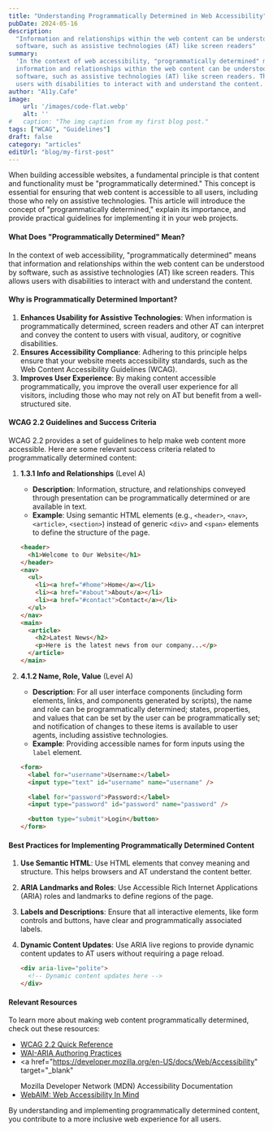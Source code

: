 ```yaml
---
title: "Understanding Programmatically Determined in Web Accessibility"
pubDate: 2024-05-16
description:
  "Information and relationships within the web content can be understood by
  software, such as assistive technologies (AT) like screen readers"
summary:
  'In the context of web accessibility, "programmatically determined" means that
  information and relationships within the web content can be understood by
  software, such as assistive technologies (AT) like screen readers. This allows
  users with disabilities to interact with and understand the content.'
author: "A11y.Cafe"
image:
    url: '/images/code-flat.webp'
    alt: ''
#   caption: "The img caption from my first blog post."
tags: ["WCAG", "Guidelines"]
draft: false
category: "articles"
editUrl: "blog/my-first-post"
---
```


When building accessible websites, a fundamental principle is that content and
functionality must be "programmatically determined." This concept is essential
for ensuring that web content is accessible to all users, including those who
rely on assistive technologies. This article will introduce the concept of
"programmatically determined," explain its importance, and provide practical
guidelines for implementing it in your web projects.

#### What Does "Programmatically Determined" Mean?

In the context of web accessibility, "programmatically determined" means that
information and relationships within the web content can be understood by
software, such as assistive technologies (AT) like screen readers. This allows
users with disabilities to interact with and understand the content.

#### Why is Programmatically Determined Important?

1. **Enhances Usability for Assistive Technologies**: When information is
   programmatically determined, screen readers and other AT can interpret and
   convey the content to users with visual, auditory, or cognitive disabilities.
2. **Ensures Accessibility Compliance**: Adhering to this principle helps ensure
   that your website meets accessibility standards, such as the Web Content
   Accessibility Guidelines (WCAG).
3. **Improves User Experience**: By making content accessible programmatically,
   you improve the overall user experience for all visitors, including those who
   may not rely on AT but benefit from a well-structured site.

#### WCAG 2.2 Guidelines and Success Criteria

WCAG 2.2 provides a set of guidelines to help make web content more accessible.
Here are some relevant success criteria related to programmatically determined
content:

1. **1.3.1 Info and Relationships** (Level A)

   - **Description**: Information, structure, and relationships conveyed through
     presentation can be programmatically determined or are available in text.
   - **Example**: Using semantic HTML elements (e.g., `<header>`, `<nav>`,
     `<article>`, `<section>`) instead of generic `<div>` and `<span>` elements
     to define the structure of the page.

   ```html
   <header>
     <h1>Welcome to Our Website</h1>
   </header>
   <nav>
     <ul>
       <li><a href="#home">Home</a></li>
       <li><a href="#about">About</a></li>
       <li><a href="#contact">Contact</a></li>
     </ul>
   </nav>
   <main>
     <article>
       <h2>Latest News</h2>
       <p>Here is the latest news from our company...</p>
     </article>
   </main>
   ```

2. **4.1.2 Name, Role, Value** (Level A)

   - **Description**: For all user interface components (including form
     elements, links, and components generated by scripts), the name and role
     can be programmatically determined; states, properties, and values that can
     be set by the user can be programmatically set; and notification of changes
     to these items is available to user agents, including assistive
     technologies.
   - **Example**: Providing accessible names for form inputs using the `label`
     element.

   ```html
   <form>
     <label for="username">Username:</label>
     <input type="text" id="username" name="username" />

     <label for="password">Password:</label>
     <input type="password" id="password" name="password" />

     <button type="submit">Login</button>
   </form>
   ```

#### Best Practices for Implementing Programmatically Determined Content

1. **Use Semantic HTML**: Use HTML elements that convey meaning and structure.
   This helps browsers and AT understand the content better.
2. **ARIA Landmarks and Roles**: Use Accessible Rich Internet Applications
   (ARIA) roles and landmarks to define regions of the page.
3. **Labels and Descriptions**: Ensure that all interactive elements, like form
   controls and buttons, have clear and programmatically associated labels.
4. **Dynamic Content Updates**: Use ARIA live regions to provide dynamic content
   updates to AT users without requiring a page reload.

   ```html
   <div aria-live="polite">
     <!-- Dynamic content updates here -->
   </div>
   ```

#### Relevant Resources

To learn more about making web content programmatically determined, check out
these resources:

- <a href="https://www.w3.org/WAI/WCAG22/quickref/" target="_blank">
    WCAG 2.2 Quick Reference
  </a>
- <a href="https://www.w3.org/TR/wai-aria-practices/" target="_blank">
    WAI-ARIA Authoring Practices
  </a>
- <a
    href="https://developer.mozilla.org/en-US/docs/Web/Accessibility"
    target="_blank"
  >
    Mozilla Developer Network (MDN) Accessibility Documentation
  </a>
- <a href="https://webaim.org/" target="_blank">
    WebAIM: Web Accessibility In Mind
  </a>

By understanding and implementing programmatically determined content, you
contribute to a more inclusive web experience for all users.
